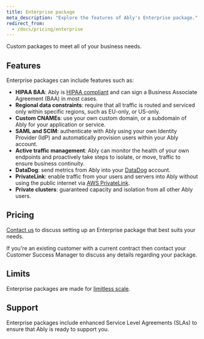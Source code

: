 ```yaml
---
title: Enterprise package
meta_description: "Explore the features of Ably's Enterprise package."
redirect_from:
  - /docs/pricing/enterprise
---
```


Custom packages to meet all of your business needs.

## Features <a id="features"/>

Enterprise packages can include features such as:

* **HIPAA BAA**: Ably is [HIPAA compliant](https://faqs.ably.com/are-you-hipaa-compliant) and can sign a Business Associate Agreement (BAA) in most cases.
* **Regional data constraints**: require that all traffic is routed and serviced only within specific regions, such as EU-only, or US-only.
* **Custom CNAMEs**: use your own custom domain, or a subdomain of Ably for your application or service.
* **SAML and SCIM**: authenticate with Ably using your own Identity Provider (IdP) and automatically provision users within your Ably account.
* **Active traffic management**: Ably can monitor the health of your own endpoints and proactively take steps to isolate, or move, traffic to ensure business continuity.
* **DataDog**: send metrics from Ably into your [DataDog](/docs/integrations/streaming/datadog) account.
* **PrivateLink**: enable traffic from your users and servers into Ably without using the public internet via [AWS PrivateLink](https://aws.amazon.com/privatelink/).
* **Private clusters**:  guaranteed capacity and isolation from all other Ably users.

## Pricing <a id="pricing"/>

[Contact us](https://ably.com/contact?cta=enterprise_package) to discuss setting up an Enterprise package that best suits your needs.

<Aside data-type='note'>
If you're an existing customer with a current contract then contact your Customer Success Manager to discuss any details regarding your package.
</Aside>

## Limits <a id="limits"/>

Enterprise packages are made for [limitless scale](/docs/pricing/limits).

## Support <a id="support"/>

Enterprise packages include enhanced Service Level Agreements (SLAs) to ensure that Ably is ready to support you.
